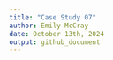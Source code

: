 ```yaml
---
title: "Case Study 07"
author: Emily McCray
date: October 13th, 2024
output: github_document
---
```

 